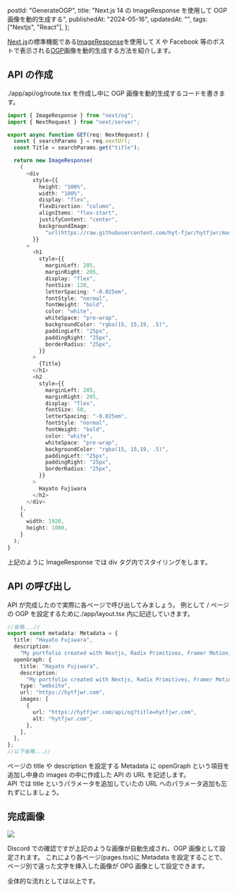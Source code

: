   postId: "GenerateOGP",
  title: "Next.js 14 の ImageResponse を使用して OGP 画像を動的生成する",
  publishedAt: "2024-05-16",
  updatedAt: "",
  tags: ["Nextjs", "React"],
};

[Next.js](https://nextjs.org/)の標準機能である[ImageResponse](https://nextjs.org/docs/app/api-reference/functions/image-response)を使用して
X や Facebook 等のポストで表示される[OGP](https://mieru-ca.com/blog/ogp/)画像を動的生成する方法を紹介します。

## API の作成

./app/api/og/route.tsx を作成し中に OGP 画像を動的生成するコードを書きます。

```ts
import { ImageResponse } from "next/og";
import { NextRequest } from "next/server";

export async function GET(req: NextRequest) {
  const { searchParams } = req.nextUrl;
  const Title = searchParams.get("title");

  return new ImageResponse(
    (
      <div
        style={{
          height: "100%",
          width: "100%",
          display: "flex",
          flexDirection: "column",
          alignItems: "flex-start",
          justifyContent: "center",
          backgroundImage:
            "url(https://raw.githubusercontent.com/hyt-fjwr/hytfjwr/master/public/og/og.png)",
        }}
      >
        <h1
          style={{
            marginLeft: 205,
            marginRight: 205,
            display: "flex",
            fontSize: 120,
            letterSpacing: "-0.025em",
            fontStyle: "normal",
            fontWeight: "bold",
            color: "white",
            whiteSpace: "pre-wrap",
            backgroundColor: "rgba(15, 15,19, .5)",
            paddingLeft: "25px",
            paddingRight: "25px",
            borderRadius: "25px",
          }}
        >
          {Title}
        </h1>
        <h2
          style={{
            marginLeft: 205,
            marginRight: 205,
            display: "flex",
            fontSize: 50,
            letterSpacing: "-0.025em",
            fontStyle: "normal",
            fontWeight: "bold",
            color: "white",
            whiteSpace: "pre-wrap",
            backgroundColor: "rgba(15, 15,19, .5)",
            paddingLeft: "25px",
            paddingRight: "25px",
            borderRadius: "25px",
          }}
        >
          Hayato Fujiwara
        </h2>
      </div>
    ),
    {
      width: 1920,
      height: 1080,
    }
  );
}
```

上記のように ImageResponse では div タグ内でスタイリングをします。

## API の呼び出し

API が完成したので実際に各ページで呼び出してみましょう。
例として / ページの OGP を設定するために./app/layout.tsx 内に記述していきます。

```ts
//省略...//
export const metadata: Metadata = {
  title: "Hayato Fujiwara",
  description:
    "My portfolio created with Nextjs, Radix Primitives, Framer Motion, Tailwind",
  openGraph: {
    title: "Hayato Fujiwara",
    description:
      "My portfolio created with Nextjs, Radix Primitives, Framer Motion, Tailwind",
    type: "website",
    url: "https://hytfjwr.com",
    images: [
      {
        url: "https://hytfjwr.com/api/og?title=hytfjwr.com",
        alt: "hytfjwr.com",
      },
    ],
  },
};
//以下省略...//
```

ページの title や description を設定する Metadata に openGraph という項目を追加し中身の images の中に作成した API の URL を記述します。<br/>
API では title というパラメータを追加していたの URL へのパラメータ追加も忘れずにしましょう。

## 完成画像

<img src="/images/evidence-ogp.png" />

Discord での確認ですが上記のような画像が自動生成され、OGP 画像として設定されます。
これにより各ページ(pages.tsx)に Metadata を設定することで、ページ別で違った文字を挿入した画像が OPG 画像として設定できます。

全体的な流れとしては以上です。
